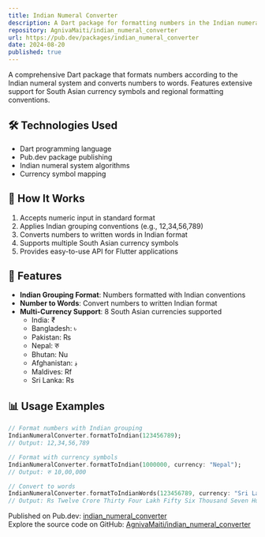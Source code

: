 ```yaml
---
title: Indian Numeral Converter
description: A Dart package for formatting numbers in the Indian numeral system and converting numbers to words, with support for South Asian currency symbols.
repository: AgnivaMaiti/indian_numeral_converter
url: https://pub.dev/packages/indian_numeral_converter
date: 2024-08-20
published: true
---
```


A comprehensive Dart package that formats numbers according to the Indian numeral system and converts numbers to words. Features extensive support for South Asian currency symbols and regional formatting conventions.

## 🛠️ Technologies Used

- Dart programming language
- Pub.dev package publishing
- Indian numeral system algorithms
- Currency symbol mapping

## 🧠 How It Works

1. Accepts numeric input in standard format
2. Applies Indian grouping conventions (e.g., 12,34,56,789)
3. Converts numbers to written words in Indian format
4. Supports multiple South Asian currency symbols
5. Provides easy-to-use API for Flutter applications

## 🚀 Features

- **Indian Grouping Format**: Numbers formatted with Indian conventions
- **Number to Words**: Convert numbers to written Indian format
- **Multi-Currency Support**: 8 South Asian currencies supported
  - India: ₹
  - Bangladesh: ৳
  - Pakistan: ₨
  - Nepal: रु
  - Bhutan: Nu
  - Afghanistan: ؋
  - Maldives: Rf
  - Sri Lanka: Rs

## 📊 Usage Examples

```dart
// Format numbers with Indian grouping
IndianNumeralConverter.formatToIndian(123456789);
// Output: 12,34,56,789

// Format with currency symbols
IndianNumeralConverter.formatToIndian(1000000, currency: "Nepal");
// Output: रु 10,00,000

// Convert to words
IndianNumeralConverter.formatToIndianWords(123456789, currency: "Sri Lanka");
// Output: Rs Twelve Crore Thirty Four Lakh Fifty Six Thousand Seven Hundred Eighty Nine
```

Published on Pub.dev: [indian_numeral_converter](https://pub.dev/packages/indian_numeral_converter)  
Explore the source code on GitHub: [AgnivaMaiti/indian_numeral_converter](https://github.com/AgnivaMaiti/indian_numeral_converter)
